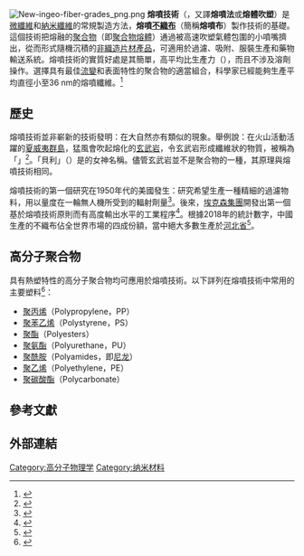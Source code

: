 {{Underlinked|time=2020-07-28T10:37:33+00:00}}
[[File:New-ingeo-fiber-grades_png.png|thumbnail]]
'''熔噴技術'''（{{lang|en|Meltblowing}}，又譯'''熔噴法'''{{r|texnet}}或'''熔體吹塑'''）是[[微纖維|微纖維]]和[[納米纖維|納米纖維]]的常規製造方法，'''熔噴[[不織布|不織布]]'''（簡稱'''熔噴布'''）製作技術的基礎。這個技術把熔融的[[聚合物|聚合物]]（即[[聚合物熔體|聚合物熔體]]）通過被高速吹塑氣體包圍的小噴嘴擠出，從而形式隨機沉積的[[不織布|非織造片材產品]]，可適用於過濾、吸附、服裝生產和藥物輸送系統。熔噴技術的實質好處是其簡單，高平均比生產力（{{lang|en|specific productivity}}），而且不涉及溶劑操作。選擇具有最佳[[流变学|流變]]和表面特性的聚合物的適當組合，科學家已經能夠生產平均直徑小至36 nm的熔噴纖維。<ref>{{cite journal|authors=Soltani, Iman, and Macosko, Chrisotpher W.|title=Influence of rheology and surface properties on morphology of nanofibers derived from islands-in-the-sea meltblown nonwovens|journal=Polymer|year=2018|volume=145|pages=21–30|doi=10.1016/j.polymer.2018.04.051}}</ref>

==歷史==
熔噴技術並非嶄新的技術發明：在大自然亦有類似的現象。舉例說：在火山活動活躍的[[夏威夷群島|夏威夷群島]]，猛風會吹起熔化的[[玄武岩|玄武岩]]，令玄武岩形成纖維狀的物質，被稱為「{{tsl|en|Pele's hair|貝利的頭髮}}」<ref>{{cite journal|author=Shimozuru, D. |title=Physical parameters governing the formation of Pele's hair and tears |journal=''[[Bulletin_of_Volcanology|Bulletin of Volcanology]]'' |year=1994|volume=56|issue=3|pages=217–219 |doi=10.1007/s004450050030 |bibcode=1994BVol...56..217S |language=en }}</ref>。「貝利」（{{lang|en|Pele}}）是{{tsl|en|Hawaiian religion|夏威夷宗教|夏威夷傳統多神信仰}}的女神名稱。儘管玄武岩並不是聚合物的一種，其原理與熔噴技術相同。

熔噴技術的第一個研究在1950年代的美國發生：研究希望生產一種精細的過濾物料，用以量度在一輪無人機所受到的輻射劑量<ref>{{cite journal |last=Shaumbaugh |first=R.L. |title=A macroscopic view of the melt-blowing process for producing microfibers |journal=Ind. Eng. Chem. Res. |year=1988|volume=27|issue=12|pages=2363–2372|doi=10.1021/ie00084a021 |language=en }}</ref>。後來，[[埃克森|埃克森集團]]開發出第一個基於熔噴技術原則而有高度輸出水平的工業程序<ref>{{cite journal |vauthors=Ellison CJ, Phatak A, Giles DW, Macosko CW, Bates FS |title=Melt blown nanofibers: Fiber diameter distributions and onset of fiber breakup|journal=Polymer|year=2007|volume=48|issue=11|pages=3306–3316|doi=10.1016/j.polymer.2007.04.005}}</ref>。根據2018年的統計數字，中國生產的不織布佔全世界市場的四成份額，當中絕大多數生產於[[河北省|河北省]]<ref name="texnet">{{Cite web |url=http://info.texnet.com.cn/detail-791310.html |title=中国出口信用保险公司发布国内口罩供需风险分析及前景展望 |website=Textile Net China |date=2020-02-17 |access-date=2020-07-27 |language=zh-hans |archive-date=2020-09-11 |archive-url=https://web.archive.org/web/20200911175513/http://info.texnet.com.cn/detail-791310.html |dead-url=no }}</ref>。

==高分子聚合物==
具有熱塑特性的高分子聚合物均可應用於熔噴技術。以下詳列在熔噴技術中常用的主要塑料<ref>{{cite journal|last=Dutton|first=Kathryn C.|title=Overview and analysis of the meltblown process and parameters|journal=Journal of Textile and Apparel, Technology and Management|year=2008|volume=6|url=https://ojs.cnr.ncsu.edu/index.php/JTATM/article/view/342|language=en|access-date=2020-07-28|archive-date=2020-12-05|archive-url=https://web.archive.org/web/20201205121735/https://ojs.cnr.ncsu.edu/index.php/JTATM/article/view/342|dead-url=no}}</ref>：
* [[聚丙烯|聚丙烯]]（Polypropylene，PP）
* [[聚苯乙烯|聚苯乙烯]]（Polystyrene，PS）
* [[聚酯|聚酯]]（Polyesters）
* [[聚氨酯|聚氨酯]]（Polyurethane，PU）
* [[聚酰胺|聚酰胺]]（Polyamides，即[[尼龙|尼龙]]）
* [[聚乙烯|聚乙烯]]（Polyethylene，PE）
* [[聚碳酸酯|聚碳酸酯]]（Polycarbonate）

==參考文獻==
{{reflist}}

==外部連結==
[[Category:高分子物理学|Category:高分子物理学]]
[[Category:纳米材料|Category:纳米材料]]
